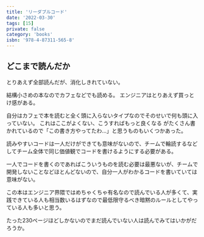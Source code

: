 ```yaml
---
title: 'リーダブルコード'
date: '2022-03-30'
tags: [15]
private: false
category: 'books'
isbn: '978-4-87311-565-8'
---
```


## どこまで読んだか
とりあえず全部読んだが、消化しきれていない。

結構小さめの本なのでカフェなどでも読める。
エンジニアはとりあえず買っとけ感がある。

自分はカフェで本を読むと全く頭に入らないタイプなのでそのせいで何も頭に入っていない。
これはここがよくない、こうすればもっと良くなる
がたくさん書かれているので「この書き方やってたわ…」と思うものもいくつかあった。

読みやすいコードは一人だけができても意味がないので、チームで輪読するなどしてチーム全体で同じ価値観でコードを書けるようにする必要がある。

一人でコードを書くのであればこういうものを読む必要は最悪ないが、チームで開発しないことなどほとんどないので、自分一人がわかるコードを書いていては意味がない。

この本はエンジニア界隈ではめちゃくちゃ有名なので読んでいる人が多くて、実践できている人も相当数いるはずなので最低限守るべき暗黙のルールとしてやっている人も多いと思う。

たった230ページほどしかないのでまだ読んでいない人は読んでみてはいかがだろうか。

